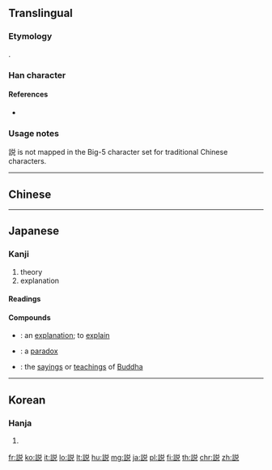{{character info/new}}
{{also|說|说}}
==Translingual==
{{Han simplified forms|說|説|说}}

===Etymology===
{{Han etym}}
{{Han simp|說|f=兌|t=兑}}.

===Han character===
{{Han char|rn=149|rad=言|as=07|sn=14|four=|canj=XYRCR,YRCRU|ids=⿰言兑}}

====References====
* {{Han ref|kx=1165.051|dkj=35556|hdz=63979.030|uh=8AAC|ud=35500|bh=90E0|bd=37088}}

===Usage notes===
説 is not mapped in the Big-5 character set for traditional Chinese characters. 
----

==Chinese==
{{zh-see|說|v}}

----

==Japanese==
{{ja-kanji forms|説|說}}
===Kanji===
{{ja-kanji|grade=4|rs=言07}}

# theory
# explanation

====Readings====
{{ja-readings
|goon=[[えち]] (echi) {{non-joyo-reading}}, [[せ]] (se), [[せち]] (sechi) {{non-joyo-reading}}
|kanon=[[えつ]] (etsu) {{non-joyo-reading}}, [[せい]] (sei) {{non-joyo-reading}}, [[せつ]] (setsu)
|kanyoon=[[ぜい]] (zei)
|kun=[[とく]] ([[説く]], toku)
|nanori=[[あき]] (aki), [[かぬ]] (kanu), [[かね]] (kane), [[こと]] (koto), [[さとし]] (satoshi), [[つぐ]] (tsugu), [[とき]] (toki), [[とく]] (toku), [[のぶ]] (nobu), [[ひさ]] (hisa)
}}

====Compounds====
{{der-top|Compounds}}
* {{ja-r|説明|せつめい}}: an [[explanation]]; to [[explain]]
* {{ja-r|逆説|ぎゃくせつ}}: a [[paradox]]
* {{ja-r|仏説|ぶっせつ}}: the [[saying]]s or [[teaching]]s of [[Buddha]]
{{der-bottom}}

----

==Korean==

===Hanja===
{{ko-hanja|hangeul=[[설]], [[세]], 열|eumhun=|rv=seol, se, yeol|mr=sŏl, se, yŏl|y=sel, sey, yel}}

# {{defn|lang=ko|sort=言07}}

[[fr:説]]
[[ko:説]]
[[it:説]]
[[lo:説]]
[[lt:説]]
[[hu:説]]
[[mg:説]]
[[ja:説]]
[[pl:説]]
[[fi:説]]
[[th:説]]
[[chr:説]]
[[zh:説]]